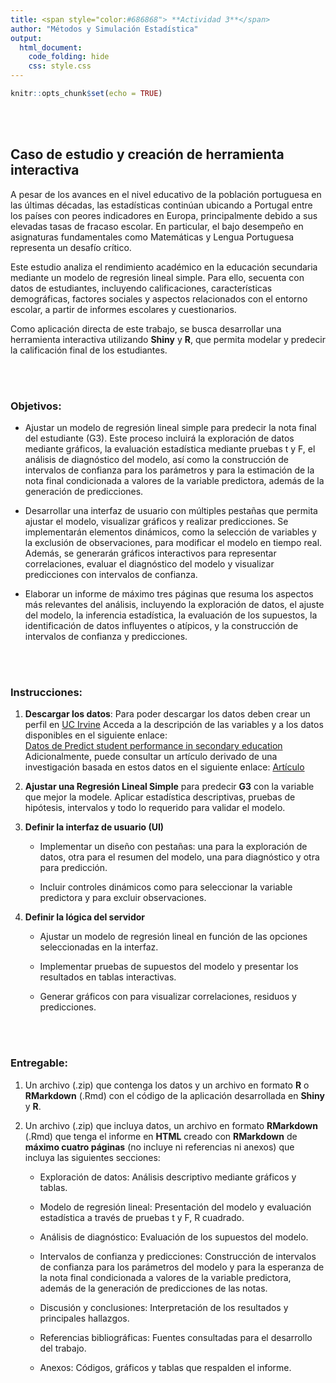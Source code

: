 ```yaml
---
title: <span style="color:#686868"> **Actividad 3**</span>
author: "Métodos y Simulación Estadística"
output:
  html_document:
    code_folding: hide
    css: style.css
---
```


```r
knitr::opts_chunk$set(echo = TRUE)
```


</br></br>
<h2>Caso de estudio y creación de herramienta interactiva</h2>

A pesar de los avances en el nivel educativo de la población portuguesa en las últimas décadas, las estadísticas continúan ubicando a Portugal entre los países con peores indicadores en Europa, principalmente debido a sus elevadas tasas de fracaso escolar. En particular, el bajo desempeño en asignaturas fundamentales como Matemáticas y Lengua Portuguesa representa un desafío crítico.

Este estudio analiza el rendimiento académico en la educación secundaria mediante un modelo de regresión lineal simple. Para ello, secuenta con datos  de estudiantes, incluyendo calificaciones, características demográficas, factores sociales y aspectos relacionados con el entorno escolar, a partir de informes escolares y cuestionarios.

Como aplicación directa de este trabajo, se busca desarrollar una herramienta interactiva utilizando **Shiny** y **R**, que permita modelar y predecir la calificación final de los estudiantes.



</br></br>
<h3>Objetivos:</h3>


- Ajustar un modelo de regresión lineal simple para predecir la nota final del estudiante (G3). Este proceso incluirá la exploración de datos mediante gráficos, la evaluación estadística mediante pruebas t y F, el análisis de diagnóstico del modelo, así como la construcción de intervalos de confianza para los parámetros y para la estimación de la nota final condicionada a valores de la variable predictora, además de la generación de predicciones.

- Desarrollar una interfaz de usuario con múltiples pestañas que permita ajustar el modelo, visualizar gráficos y realizar predicciones. Se implementarán elementos dinámicos, como la selección de variables y la exclusión de observaciones, para modificar el modelo en tiempo real. Además, se generarán gráficos interactivos para representar correlaciones, evaluar el diagnóstico del modelo y visualizar predicciones con intervalos de confianza.

- Elaborar un informe de máximo tres páginas que resuma los aspectos más relevantes del análisis, incluyendo la exploración de datos, el ajuste del modelo, la inferencia estadística, la evaluación de los supuestos, la identificación de datos influyentes o atípicos, y la construcción de intervalos de confianza y predicciones.


</br></br>
<h3>Instrucciones:</h3>


1. **Descargar los datos**: Para poder descargar los datos deben crear un perfil en [UC Irvine](https://archive.ics.uci.edu/) Acceda a la descripción de las variables y a los datos disponibles en el siguiente enlace:  
   [Datos de Predict student performance in secondary education](https://archive.ics.uci.edu/dataset/320/student+performance)  Adicionalmente, puede consultar un artículo derivado de una investigación basada en estos datos en el siguiente enlace: [Artículo](https://repositorium.sdum.uminho.pt/bitstream/1822/8024/1/student.pdf)

2. **Ajustar una Regresión Lineal Simple** para predecir **G3** con la variable que mejor la modele. Aplicar estadística descriptivas, pruebas de hipótesis, intervalos y todo lo requerido para validar el modelo.

3. **Definir la interfaz de usuario (UI)**  

   - Implementar un diseño con pestañas: una para la exploración de datos, otra para el resumen del modelo, una para diagnóstico y otra para predicción.
   
   - Incluir controles dinámicos como  para seleccionar la variable predictora y  para excluir observaciones.

4. **Definir la lógica del servidor** 

   - Ajustar un modelo de regresión lineal en función de las opciones seleccionadas en la interfaz.
   
   - Implementar pruebas de supuestos del modelo y presentar los resultados en tablas interactivas.
   
   - Generar gráficos con para visualizar correlaciones, residuos y predicciones.




</br></br>
<h3>Entregable:</h3>


1. Un archivo (.zip) que contenga los datos y un archivo en formato **R** o **RMarkdown** (.Rmd) con el código de la aplicación desarrollada en **Shiny** y **R**.

2. Un archivo (.zip) que incluya datos, un archivo en formato **RMarkdown** (.Rmd) que tenga el informe en **HTML** creado con **RMarkdown** de **máximo cuatro páginas** (no incluye ni referencias ni anexos) que incluya las siguientes secciones:

   - Exploración de datos: Análisis descriptivo mediante gráficos y tablas.
   
   - Modelo de regresión lineal: Presentación del modelo y evaluación estadística a través de pruebas t y F, R cuadrado.
   
   - Análisis de diagnóstico: Evaluación de los supuestos del modelo.
   
   - Intervalos de confianza y predicciones: Construcción de intervalos de confianza para los parámetros del modelo y para la esperanza de la nota final condicionada a valores de la variable predictora, además de la generación de predicciones de las notas.
   
   - Discusión y conclusiones: Interpretación de los resultados y principales hallazgos.
   
   -  Referencias bibliográficas: Fuentes consultadas para el desarrollo del trabajo.
   
   - Anexos: Códigos, gráficos y tablas que respalden el informe.




